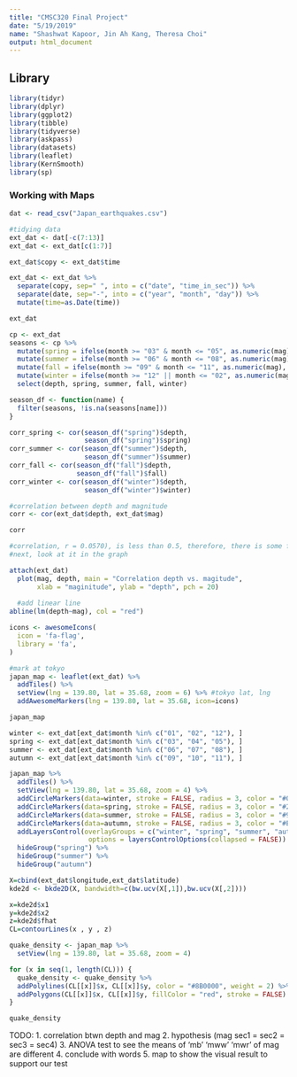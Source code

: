 ```yaml
---
title: "CMSC320 Final Project"
date: "5/19/2019"
name: "Shashwat Kapoor, Jin Ah Kang, Theresa Choi"
output: html_document
---
```


## Library

```r
library(tidyr)
library(dplyr)
library(ggplot2)
library(tibble)
library(tidyverse)
library(askpass)
library(datasets)
library(leaflet)
library(KernSmooth)
library(sp)
```

### Working with Maps

```r
dat <- read_csv("Japan_earthquakes.csv")

#tidying data
ext_dat <- dat[-c(7:13)] 
ext_dat <- ext_dat[c(1:7)]

ext_dat$copy <- ext_dat$time

ext_dat <- ext_dat %>%
  separate(copy, sep=" ", into = c("date", "time_in_sec")) %>%
  separate(date, sep="-", into = c("year", "month", "day")) %>%
  mutate(time=as.Date(time))

ext_dat
```

```r

cp <- ext_dat
seasons <- cp %>% 
  mutate(spring = ifelse(month >= "03" & month <= "05", as.numeric(mag), NA)) %>% 
  mutate(summer = ifelse(month >= "06" & month <= "08", as.numeric(mag), NA)) %>% 
  mutate(fall = ifelse(month >= "09" & month <= "11", as.numeric(mag), NA)) %>% 
  mutate(winter = ifelse(month >= "12" || month <= "02", as.numeric(mag), NA)) %>%
  select(depth, spring, summer, fall, winter)

season_df <- function(name) {
  filter(seasons, !is.na(seasons[name]))
}

corr_spring <- cor(season_df("spring")$depth,
                   season_df("spring")$spring)
corr_summer <- cor(season_df("summer")$depth,
                   season_df("summer")$summer)
corr_fall <- cor(season_df("fall")$depth,
                 season_df("fall")$fall)
corr_winter <- cor(season_df("winter")$depth,
                   season_df("winter")$winter)

```

```r
#correlation between depth and magnitude
corr <- cor(ext_dat$depth, ext_dat$mag)

corr

#correlation, r = 0.0570), is less than 0.5, therefore, there is some form of correlation exist.
#next, look at it in the graph
```
```r
attach(ext_dat)
  plot(mag, depth, main = "Correlation depth vs. magitude",
       xlab = "maginitude", ylab = "depth", pch = 20)
  
  #add linear line
abline(lm(depth~mag), col = "red")
```

```r
icons <- awesomeIcons(
  icon = 'fa-flag',
  library = 'fa',
)

#mark at tokyo
japan_map <- leaflet(ext_dat) %>%
  addTiles() %>%
  setView(lng = 139.80, lat = 35.68, zoom = 6) %>% #tokyo lat, lng
  addAwesomeMarkers(lng = 139.80, lat = 35.68, icon=icons)

japan_map
```

```r
winter <- ext_dat[ext_dat$month %in% c("01", "02", "12"), ]
spring <- ext_dat[ext_dat$month %in% c("03", "04", "05"), ]
summer <- ext_dat[ext_dat$month %in% c("06", "07", "08"), ]
autumn <- ext_dat[ext_dat$month %in% c("09", "10", "11"), ]

japan_map %>%
  addTiles() %>%
  setView(lng = 139.80, lat = 35.68, zoom = 4) %>%
  addCircleMarkers(data=winter, stroke = FALSE, radius = 3, color = "#0080FF", group = "winter") %>%
  addCircleMarkers(data=spring, stroke = FALSE, radius = 3, color = "#29AB87", group = "spring") %>%
  addCircleMarkers(data=summer, stroke = FALSE, radius = 3, color = "#999900", group = "summer") %>%
  addCircleMarkers(data=autumn, stroke = FALSE, radius = 3, color = "#EA3C53", group = "autumn") %>%
  addLayersControl(overlayGroups = c("winter", "spring", "summer", "autumn"),
                    options = layersControlOptions(collapsed = FALSE)) %>%
  hideGroup("spring") %>%
  hideGroup("summer") %>%
  hideGroup("autumn")
```

```r
X=cbind(ext_dat$longitude,ext_dat$latitude)
kde2d <- bkde2D(X, bandwidth=c(bw.ucv(X[,1]),bw.ucv(X[,2])))

x=kde2d$x1
y=kde2d$x2
z=kde2d$fhat
CL=contourLines(x , y , z)

quake_density <- japan_map %>%
  setView(lng = 139.80, lat = 35.68, zoom = 4)

for (x in seq(1, length(CL))) {
  quake_density <- quake_density %>%
  addPolylines(CL[[x]]$x, CL[[x]]$y, color = "#8B0000", weight = 2) %>%
  addPolygons(CL[[x]]$x, CL[[x]]$y, fillColor = "red", stroke = FALSE)
}

quake_density
```

TODO: 
1. correlation btwn depth and mag
2. hypothesis (mag sec1 = sec2 = sec3 = sec4)
3. ANOVA test to see the means of 'mb' 'mww' 'mwr' of mag are different
4. conclude with words
5. map to show the visual result to support our test 
